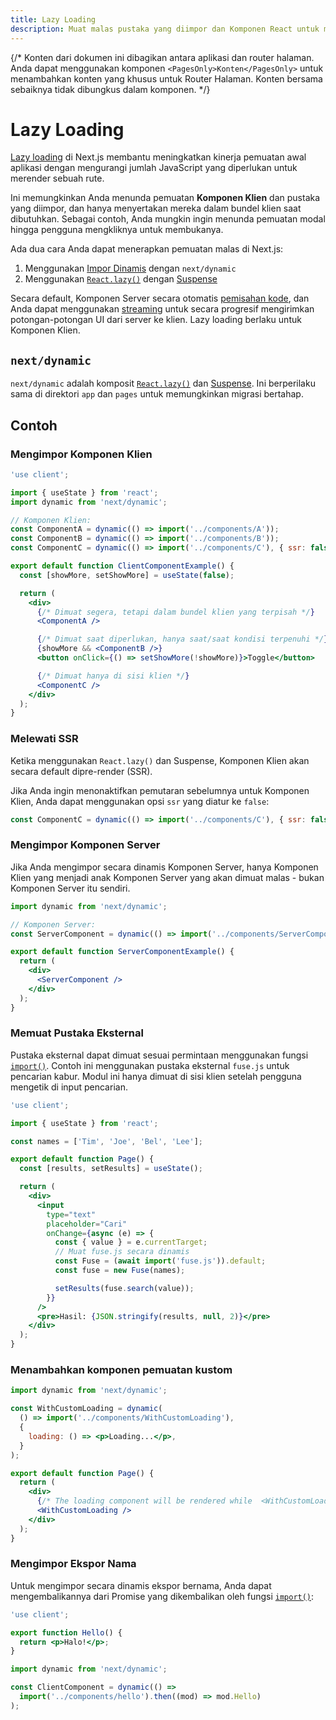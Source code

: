 ```yaml
---
title: Lazy Loading
description: Muat malas pustaka yang diimpor dan Komponen React untuk meningkatkan kinerja pemuatan aplikasi Anda.
---
```


{/* Konten dari dokumen ini dibagikan antara aplikasi dan router halaman. Anda dapat menggunakan komponen `<PagesOnly>Konten</PagesOnly>` untuk menambahkan konten yang khusus untuk Router Halaman. Konten bersama sebaiknya tidak dibungkus dalam komponen. */}

# Lazy Loading

[Lazy loading](https://developer.mozilla.org/docs/Web/Performance/Lazy_loading) di Next.js membantu meningkatkan kinerja pemuatan awal aplikasi dengan mengurangi jumlah JavaScript yang diperlukan untuk merender sebuah rute.

Ini memungkinkan Anda menunda pemuatan **Komponen Klien** dan pustaka yang diimpor, dan hanya menyertakan mereka dalam bundel klien saat dibutuhkan. Sebagai contoh, Anda mungkin ingin menunda pemuatan modal hingga pengguna mengkliknya untuk membukanya.

Ada dua cara Anda dapat menerapkan pemuatan malas di Next.js:

1. Menggunakan [Impor Dinamis](#nextdynamic) dengan `next/dynamic`
2. Menggunakan [`React.lazy()`](https://react.dev/reference/react/lazy) dengan [Suspense](https://react.dev/reference/react/Suspense)

Secara default, Komponen Server secara otomatis [pemisahan kode](https://developer.mozilla.org/docs/Glossary/Code_splitting), dan Anda dapat menggunakan [streaming](/docs/app/building-your-application/routing/loading-ui-and-streaming) untuk secara progresif mengirimkan potongan-potongan UI dari server ke klien. Lazy loading berlaku untuk Komponen Klien.

## `next/dynamic`

`next/dynamic` adalah komposit [`React.lazy()`](https://react.dev/reference/react/lazy) dan [Suspense](https://react.dev/reference/react/Suspense). Ini berperilaku sama di direktori `app` dan `pages` untuk memungkinkan migrasi bertahap.

## Contoh

### Mengimpor Komponen Klien

```jsx filename="app/page.js"
'use client';

import { useState } from 'react';
import dynamic from 'next/dynamic';

// Komponen Klien:
const ComponentA = dynamic(() => import('../components/A'));
const ComponentB = dynamic(() => import('../components/B'));
const ComponentC = dynamic(() => import('../components/C'), { ssr: false });

export default function ClientComponentExample() {
  const [showMore, setShowMore] = useState(false);

  return (
    <div>
      {/* Dimuat segera, tetapi dalam bundel klien yang terpisah */}
      <ComponentA />

      {/* Dimuat saat diperlukan, hanya saat/saat kondisi terpenuhi */}
      {showMore && <ComponentB />}
      <button onClick={() => setShowMore(!showMore)}>Toggle</button>

      {/* Dimuat hanya di sisi klien */}
      <ComponentC />
    </div>
  );
}
```

### Melewati SSR

Ketika menggunakan `React.lazy()` dan Suspense, Komponen Klien akan secara default dipre-render (SSR).

Jika Anda ingin menonaktifkan pemutaran sebelumnya untuk Komponen Klien, Anda dapat menggunakan opsi `ssr` yang diatur ke `false`:

```jsx
const ComponentC = dynamic(() => import('../components/C'), { ssr: false });
```

### Mengimpor Komponen Server

Jika Anda mengimpor secara dinamis Komponen Server, hanya Komponen Klien yang menjadi anak Komponen Server yang akan dimuat malas - bukan Komponen Server itu sendiri.

```jsx filename="app/page.js"
import dynamic from 'next/dynamic';

// Komponen Server:
const ServerComponent = dynamic(() => import('../components/ServerComponent'));

export default function ServerComponentExample() {
  return (
    <div>
      <ServerComponent />
    </div>
  );
}
```

### Memuat Pustaka Eksternal

Pustaka eksternal dapat dimuat sesuai permintaan menggunakan fungsi [`import()`](https://developer.mozilla.org/docs/Web/JavaScript/Reference/Operators/import). Contoh ini menggunakan pustaka eksternal `fuse.js` untuk pencarian kabur. Modul ini hanya dimuat di sisi klien setelah pengguna mengetik di input pencarian.

```jsx filename="app/page.js"
'use client';

import { useState } from 'react';

const names = ['Tim', 'Joe', 'Bel', 'Lee'];

export default function Page() {
  const [results, setResults] = useState();

  return (
    <div>
      <input
        type="text"
        placeholder="Cari"
        onChange={async (e) => {
          const { value } = e.currentTarget;
          // Muat fuse.js secara dinamis
          const Fuse = (await import('fuse.js')).default;
          const fuse = new Fuse(names);

          setResults(fuse.search(value));
        }}
      />
      <pre>Hasil: {JSON.stringify(results, null, 2)}</pre>
    </div>
  );
}
```

### Menambahkan komponen pemuatan kustom

```jsx filename="app/page.js"
import dynamic from 'next/dynamic';

const WithCustomLoading = dynamic(
  () => import('../components/WithCustomLoading'),
  {
    loading: () => <p>Loading...</p>,
  }
);

export default function Page() {
  return (
    <div>
      {/* The loading component will be rendered while  <WithCustomLoading/> is loading */}
      <WithCustomLoading />
    </div>
  );
}
```

### Mengimpor Ekspor Nama

Untuk mengimpor secara dinamis ekspor bernama, Anda dapat mengembalikannya dari Promise yang dikembalikan oleh fungsi [`import()`](https://developer.mozilla.org/docs/Web/JavaScript/Reference/Operators/import):

```jsx filename="components/hello.js"
'use client';

export function Hello() {
  return <p>Halo!</p>;
}
```

```jsx filename="app/page.js"
import dynamic from 'next/dynamic';

const ClientComponent = dynamic(() =>
  import('../components/hello').then((mod) => mod.Hello)
);
```
